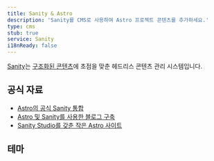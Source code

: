 ```yaml
---
title: Sanity & Astro
description: 'Sanity를 CMS로 사용하여 Astro 프로젝트 콘텐츠를 추가하세요.'
type: cms
stub: true
service: Sanity
i18nReady: false
---
```



[Sanity](http://sanity.io)는 [구조화된 콘텐츠](https://www.sanity.io/structured-content-platform)에 초점을 맞춘 헤드리스 콘텐츠 관리 시스템입니다.

## 공식 자료

- [Astro의 공식 Sanity 통합](https://www.sanity.io/plugins/sanity-astro)
- [Astro 및 Sanity를 사용한 블로그 구축](https://www.sanity.io/guides/sanity-astro-blog)
- [Sanity Studio를 갖춘 작은 Astro 사이트](https://www.sanity.io/templates/astro-sanity-clean)

## 테마

<Grid>
  <Card title="The Balanced Chef" href="https://astro.build/themes/details/balanced-chef/" thumbnail="astro-chef-project.png"/>
</Grid>